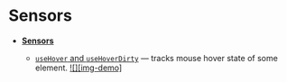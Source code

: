 # Sensors

- [**Sensors**](./docs/Sensors.md)

  - [`useHover` and `useHoverDirty`](./docs/useHover.md) &mdash; tracks mouse hover state of some element. [![][img-demo]](https://codesandbox.io/s/zpn583rvx)
